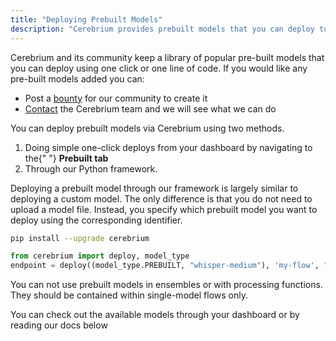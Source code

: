 ```yaml
---
title: "Deploying Prebuilt Models"
description: "Cerebrium provides prebuilt models that you can deploy to an API seamlessly"
---
```


Cerebrium and its community keep a library of popular pre-built models that you can deploy using one click or one line of code. If you would like any pre-built models added you can:

- Post a [bounty](https://www.cerebrium.ai/bounties) for our community to create it
- [Contact](mailto:support@cerebrium.ai) the Cerebrium team and we will see what we can do

You can deploy prebuilt models via Cerebrium using two methods.

<ol>
  <li>
    Doing simple one-click deploys from your dashboard by navigating to the{" "}
    <b>Prebuilt tab</b>
  </li>
  <li>Through our Python framework. </li>
</ol>
Deploying a prebuilt model through our framework is largely similar to deploying
a custom model. The only difference is that you do not need to upload a model file.
Instead, you specify which prebuilt model you want to deploy using the corresponding
identifier.

```bash Install Cerebrium package
pip install --upgrade cerebrium
```

```python Deploy a prebuilt Whisper Model
from cerebrium import deploy, model_type
endpoint = deploy((model_type.PREBUILT, "whisper-medium"), 'my-flow', "<API_KEY>")
```

<Note>
  You can not use prebuilt models in ensembles or with processing functions.
  They should be contained within single-model flows only.
</Note>

You can check out the available models through your dashboard or by reading our docs below
